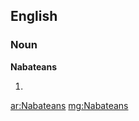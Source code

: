 ==English==

===Noun===
'''Nabateans'''

# {{plural of|[[Nabatean]]}}

[[ar:Nabateans]]
[[mg:Nabateans]]